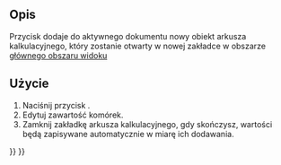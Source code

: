 <languages/>

{{Docnav/pl
|
|[[Spreadsheet_Import/pl|Import]]
|[[Spreadsheet_Workbench/pl|Środowisko pracy Arkusz kalkulacyjny]]
|IconL=
|IconR=Spreadsheet_Import.svg
|IconC=Workbench_Spreadsheet.svg
}}

{{GuiCommand/pl
|Name=Spreadsheet CreateSheet
|Name/pl=Arkusz Kalkulacyjny: Utwórz arkusz
|MenuLocation=Arkusz kalkulacyjny → Utwórz arkusz
|Workbenches=[[Spreadsheet_Workbench/pl|Arkusz Kalkulacyjny]]
|Version=0.17
}}

<span id="Description"></span>
==Opis==

<div class="mw-translate-fuzzy">
Przycisk {{Button|[[File:Spreadsheet_CreateSheet.svg|16px]] [[Spreadsheet_CreateSheet/pl|Tworzenie arkusza]]}} dodaje do aktywnego dokumentu nowy obiekt arkusza kalkulacyjnego, który zostanie otwarty w nowej zakładce w obszarze [[main_view_area/pl|głównego obszaru widoku]]
</div>

<span id="Usage"></span>
==Użycie==

<div class="mw-translate-fuzzy">
# Naciśnij przycisk {{Button|[[File:Spreadsheet_CreateSheet.svg|16px]]   [[Spreadsheet_CreateSheet/pl|Tworzenie arkusza]]}}.
# Edytuj zawartość komórek.
# Zamknij zakładkę arkusza kalkulacyjnego, gdy skończysz, wartości będą zapisywane automatycznie w miarę ich dodawania.
</div>


{{Docnav/pl
|
|[[Spreadsheet_Import/pl|Import]]
|[[Spreadsheet_Workbench/pl|Środowisko pracy Arkusz kalkulacyjny]]
|IconL=
|IconR=Spreadsheet_Import.svg
|IconC=Workbench_Spreadsheet.svg
}}

{{Spreadsheet_Tools_navi{{#translation:}}}}
{{Userdocnavi{{#translation:}}}}